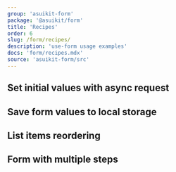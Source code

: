```yaml
---
group: 'asuikit-form'
package: '@asuikit/form'
title: 'Recipes'
order: 6
slug: /form/recipes/
description: 'use-form usage examples'
docs: 'form/recipes.mdx'
source: 'asuikit-form/src'
---
```



## Set initial values with async request

<Demo data={FormDemos.asyncSetValues} />

## Save form values to local storage

<Demo data={FormDemos.localStorage} />

## List items reordering

<Demo data={FormDemos.dnd} />

## Form with multiple steps

<Demo data={FormDemos.stepper} />
